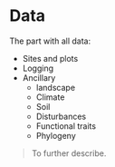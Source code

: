 # Data

The part with all data:

-   Sites and plots
-   Logging
-   Ancillary
    -   landscape
    -   Climate
    -   Soil
    -   Disturbances
    -   Functional traits
    -   Phylogeny

> To further describe.
